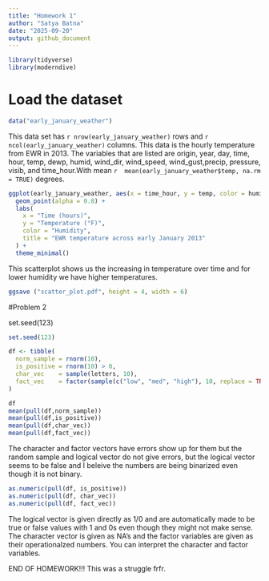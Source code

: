```yaml
---
title: "Homework 1"
author: "Satya Batna"
date: "2025-09-20"
output: github_document
---
```


```r
library(tidyverse)   
library(moderndive)  
```

# Load the dataset
```r
data("early_january_weather")
```
This data set has `r nrow(early_january_weather)` rows and `r ncol(early_january_weather)` columns. This data is the hourly temperature from EWR in 2013. The variables that are listed are origin, year, day, time, hour, temp, dewp, humid, wind_dir, wind_speed, wind_gust,precip, pressure, visib, and time_hour.With mean `r  mean(early_january_weather$temp, na.rm = TRUE)` degrees.
```r
ggplot(early_january_weather, aes(x = time_hour, y = temp, color = humid)) +
  geom_point(alpha = 0.8) +
  labs(
    x = "Time (hours)",
    y = "Temperature (°F)",
    color = "Humidity",
    title = "EWR temperature across early January 2013"
  ) +
  theme_minimal()
```
This scatterplot shows us the increasing in temperature over time and for lower humidity we have higher temperatures. 

```r
ggsave ("scatter_plot.pdf", height = 4, width = 6)

```

#Problem 2

set.seed(123)

```r
set.seed(123)

df <- tibble(
  norm_sample = rnorm(10),                         
  is_positive = rnorm(10) > 0,                      
  char_vec    = sample(letters, 10),                
  fact_vec    = factor(sample(c("low", "med", "high"), 10, replace = TRUE))
)

df
mean(pull(df,norm_sample))
mean(pull(df,is_positive))
mean(pull(df,char_vec))
mean(pull(df,fact_vec))

```
The character and factor vectors have errors show up for them but the random sample and logical vector do not give errors, but the logical vector seems to be false and I beleive the numbers are being binarized even though it is not binary.

```r
as.numeric(pull(df, is_positive)) 
as.numeric(pull(df, char_vec))    
as.numeric(pull(df, fact_vec))     

```
The logical vector is given directly as 1/0 and are automatically made to be true or false values with 1 and 0s even though they might not make sense. The character vector is given as NA's and the factor variables are given as their operationalzed numbers. You can interpret the character and factor variables. 


END OF HOMEWORK!!! This was a struggle frfr. 
